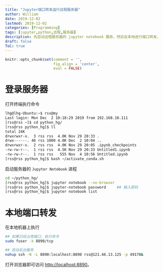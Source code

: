 ```yaml
---
title: "Jupyter端口转发运行远程服务器"
author: William
date: 2019-12-02
lastmod: 2019-12-02
categories: [Programming]
tags: [jupyter,python,远程,服务器]
description: 先启动远程服务器的 jupyter notebook 服务，然后在本地进行端口转发，通过打开本地浏览器即可访问。
draft: false
ToC: true
---
```


```r
knitr::opts_chunk$set(comment = '',
                      fig.align = 'center',
                      eval = FALSE)
```

# 登录服务器

打开终端执行命令

```bash
lhg@lhg-Ubuntu:~$ rss@my
Last login: Mon Dec  2 10:18:29 2019 from 192.168.10.111
[rss@rss ~]$ cd python_hg/
[rss@rss python_hg]$ ll
total 24K
drwxrwxr-x.  3 rss rss  4.0K Nov 29 20:33 .
drwx------. 46 rss 1000 4.0K Dec  2 10:04 ..
drwxrwxr-x.  2 rss rss  4.0K Nov 29 20:05 .ipynb_checkpoints
-rw-rw-r--.  1 rss rss  4.5K Nov 29 20:33 Untitled1.ipynb
-rw-rw-r--.  1 rss rss   555 Nov  4 10:56 Untitled.ipynb
[rss@rss python_hg]$ bash ~/activate_conda.sh
```

启动服务器的 `Jupyter Notebook` 进程

```bash
cd ~/python_hg/
[rss@rss python_hg]$ jupyter notebook --no-browser
[rss@rss python_hg]$ jupyter-notebook password     ## 输入密码
[rss@rss python_hg]$ jupyter notebook list
```

# 本地端口转发

在本地机器上执行

```bash
## 如果已经占用端口，执行命令
sudo fuser -k 8890/tcp

## 启动后台服务
nohup ssh -N -L 8890:localhost:8890 rss@121.46.13.125 -p 49170&
```

打开浏览器即可访问 [http://localhost:8890](http://localhost:8890)。
